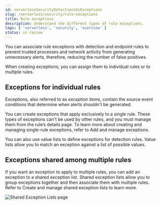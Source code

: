 ```yaml
---
id: serverlessSecurityDetectionsUiExceptions
slug: /serverless/security/rule-exceptions
title: Rule exceptions
description: Understand the different types of rule exceptions.
tags: [ 'serverless', 'security', 'overview' ]
status: in review
---
```



<InReview />

<div id="detections-ui-exceptions"></div>

You can associate rule exceptions with detection and endpoint rules to prevent trusted processes and network activity from generating unnecessary alerts, therefore, reducing the number of false positives. 

When creating exceptions, you can assign them to <DocLink id="serverlessSecurityDetectionsUiExceptions" section="exceptions-for-individual-rules">individual rules</DocLink> or to <DocLink id="serverlessSecurityDetectionsUiExceptions" section="exceptions-shared-among-multiple-rules">multiple rules</DocLink>.

<div id="rule-exceptions-intro"></div>

## Exceptions for individual rules

Exceptions, also referred to as _exception items_, contain the source event conditions that determine when alerts shouldn't be generated. 

You can create exceptions that apply exclusively to a single rule. These types of exceptions can't be used by other rules, and you must manage them from the rule’s details page. To learn more about creating and managing single-rule exceptions, refer to <DocLink id="serverlessSecurityAddExceptions">Add and manage exceptions</DocLink>.

<DocImage size="xl" url="../images/detections-ui-exceptions/-detections-exception-item-example.png" alt="An exception item" />

<DocCallOut title="Note">
You can also use <DocLink id="serverlessSecurityValueListsExceptions">value lists</DocLink> to define exceptions for detection rules. Value lists allow you to match an exception against a list of possible values.
</DocCallOut>

<div id="shared-exception-list-intro"></div>

## Exceptions shared among multiple rules 

If you want an exception to apply to multiple rules, you can add an exception to a shared exception list. Shared exception lists allow you to group exceptions together and then associate them with multiple rules. Refer to <DocLink id="serverlessSecuritySharedExceptionLists">Create and manage shared exception lists</DocLink> to learn more.

![Shared Exception Lists page](../images/detections-ui-exceptions/-detections-rule-exceptions-page.png)
